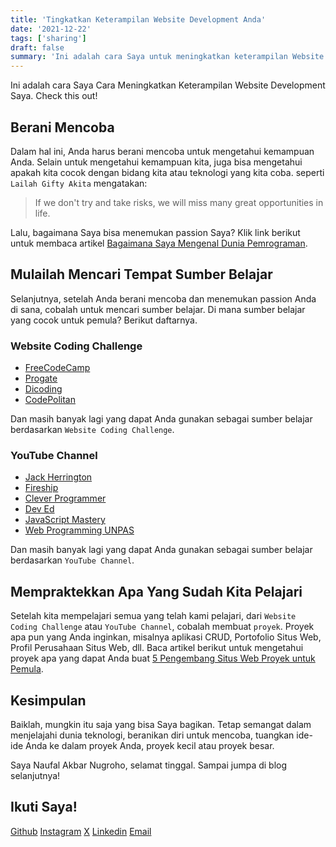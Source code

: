 ```yaml
---
title: 'Tingkatkan Keterampilan Website Development Anda'
date: '2021-12-22'
tags: ['sharing']
draft: false
summary: 'Ini adalah cara Saya untuk meningkatkan keterampilan Website Development.'
---
```


<TOCInline toc={props.toc} asDisclosure />

Ini adalah cara Saya Cara Meningkatkan Keterampilan Website Development Saya. Check this out!

## Berani Mencoba

Dalam hal ini, Anda harus berani mencoba untuk mengetahui kemampuan Anda. Selain untuk mengetahui kemampuan kita, juga bisa mengetahui apakah kita cocok dengan bidang kita atau teknologi yang kita coba. seperti `Lailah Gifty Akita` mengatakan:

> If we don't try and take risks, we will miss many great opportunities in life.

Lalu, bagaimana Saya bisa menemukan passion Saya? Klik link berikut untuk membaca artikel [Bagaimana Saya Mengenal Dunia Pemrograman](/blog/how-i-know-programming).

## Mulailah Mencari Tempat Sumber Belajar

Selanjutnya, setelah Anda berani mencoba dan menemukan passion Anda di sana, cobalah untuk mencari sumber belajar. Di mana sumber belajar yang cocok untuk pemula? Berikut daftarnya.

### Website Coding Challenge

- [FreeCodeCamp](https://www.freecodecamp.org/)
- [Progate](https://progate.com/)
- [Dicoding](https://www.dicoding.com/)
- [CodePolitan](https://apps.codepolitan.com/)

Dan masih banyak lagi yang dapat Anda gunakan sebagai sumber belajar berdasarkan `Website Coding Challenge`.

### YouTube Channel

- [Jack Herrington](https://www.youtube.com/c/JackHerrington)
- [Fireship](https://www.youtube.com/c/Fireship)
- [Clever Programmer](https://www.youtube.com/c/CleverProgrammer)
- [Dev Ed](https://www.youtube.com/c/DevEd)
- [JavaScript Mastery](https://www.youtube.com/c/JavaScriptMastery)
- [Web Programming UNPAS](https://www.youtube.com/c/WebProgrammingUNPAS)

Dan masih banyak lagi yang dapat Anda gunakan sebagai sumber belajar berdasarkan `YouTube Channel`.

## Mempraktekkan Apa Yang Sudah Kita Pelajari

Setelah kita mempelajari semua yang telah kami pelajari, dari `Website Coding Challenge` atau `YouTube Channel`, cobalah membuat `proyek`. Proyek apa pun yang Anda inginkan, misalnya aplikasi CRUD, Portofolio Situs Web, Profil Perusahaan Situs Web, dll. Baca artikel berikut untuk mengetahui proyek apa yang dapat Anda buat [5 Pengembang Situs Web Proyek untuk Pemula](/blog/5-project-for-beginner).

## Kesimpulan

Baiklah, mungkin itu saja yang bisa Saya bagikan. Tetap semangat dalam menjelajahi dunia teknologi, beranikan diri untuk mencoba, tuangkan ide-ide Anda ke dalam proyek Anda, proyek kecil atau proyek besar.

Saya Naufal Akbar Nugroho, selamat tinggal. Sampai jumpa di blog selanjutnya!

## Ikuti Saya!

[Github](https://www.github.com/nuflakbrr)
[Instagram](https://www.instagram.com/kbrnugroho)
[X](https://www.x.com/nuflakbrr)
[Linkedin](https://www.linkedin.com/in/nuflakbrr)
[Email](mailto:naufalakbar378@gmail.com)
